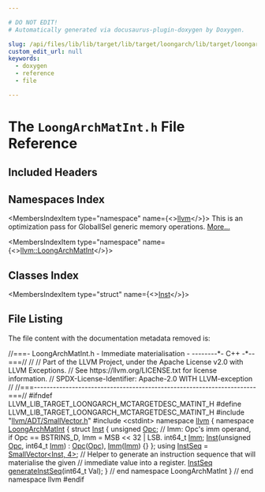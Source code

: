```yaml
---

# DO NOT EDIT!
# Automatically generated via docusaurus-plugin-doxygen by Doxygen.

slug: /api/files/lib/lib/target/lib/target/loongarch/lib/target/loongarch/mctargetdesc/loongarchmatint-h
custom_edit_url: null
keywords:
  - doxygen
  - reference
  - file

---
```





# The `LoongArchMatInt.h` File Reference

<DoxygenPage pluginConfig={pluginConfig}>



## Included Headers

<IncludesList>
<IncludesListItem
  filePath="llvm/ADT/SmallVector.h"
  permalink="/docs/api/files/include/include/llvm/include/llvm/adt/smallvector-h"
  isLocal="true" />
<IncludesListItem
  filePath="cstdint"
  permalink=""
  isLocal="false" />
</IncludesList>

## Namespaces Index

<MembersIndex>

<MembersIndexItem
  type="namespace"
  name={<><a href="/docs/api/namespaces/llvm">llvm</a></>}>
This is an optimization pass for GlobalISel generic memory operations. <a href="/docs/api/namespaces/llvm/#details">More...</a>
</MembersIndexItem>

<MembersIndexItem
  type="namespace"
  name={<><a href="/docs/api/namespaces/llvm/loongarchmatint">llvm::LoongArchMatInt</a></>}>
</MembersIndexItem>

</MembersIndex>

## Classes Index

<MembersIndex>

<MembersIndexItem
  type="struct"
  name={<><a href="/docs/api/structs/llvm/loongarchmatint/inst">Inst</a></>}>
</MembersIndexItem>

</MembersIndex>


## File Listing

The file content with the documentation metadata removed is:

<ProgramListing>

<Link id="l00001" /><CodeLine lineNumber="1"><span class="doxyHighlightComment">//===- LoongArchMatInt.h - Immediate materialisation -  --------&#42;- C++ -&#42;--===//</span></CodeLine>
<Link id="l00002" /><CodeLine lineNumber="2"><span class="doxyHighlightComment">//</span></CodeLine>
<Link id="l00003" /><CodeLine lineNumber="3"><span class="doxyHighlightComment">// Part of the LLVM Project, under the Apache License v2.0 with LLVM Exceptions.</span></CodeLine>
<Link id="l00004" /><CodeLine lineNumber="4"><span class="doxyHighlightComment">// See https://llvm.org/LICENSE.txt for license information.</span></CodeLine>
<Link id="l00005" /><CodeLine lineNumber="5"><span class="doxyHighlightComment">// SPDX-License-Identifier: Apache-2.0 WITH LLVM-exception</span></CodeLine>
<Link id="l00006" /><CodeLine lineNumber="6"><span class="doxyHighlightComment">//</span></CodeLine>
<Link id="l00007" /><CodeLine lineNumber="7"><span class="doxyHighlightComment">//===----------------------------------------------------------------------===//</span></CodeLine>
<Link id="l00008" /><CodeLine lineNumber="8"></CodeLine>
<Link id="l00009" /><CodeLine lineNumber="9"><span class="doxyHighlightPreprocessor">#ifndef LLVM&#95;LIB&#95;TARGET&#95;LOONGARCH&#95;MCTARGETDESC&#95;MATINT&#95;H</span></CodeLine>
<Link id="l00010" /><CodeLine lineNumber="10"><span class="doxyHighlightPreprocessor">#define LLVM&#95;LIB&#95;TARGET&#95;LOONGARCH&#95;MCTARGETDESC&#95;MATINT&#95;H</span></CodeLine>
<Link id="l00011" /><CodeLine lineNumber="11"></CodeLine>
<Link id="l00012" /><CodeLine lineNumber="12"><span class="doxyHighlightPreprocessor">#include &quot;<a href="/docs/api/files/include/include/llvm/include/llvm/adt/smallvector-h">llvm/ADT/SmallVector.h</a>&quot;</span></CodeLine>
<Link id="l00013" /><CodeLine lineNumber="13"><span class="doxyHighlightPreprocessor">#include &lt;cstdint&gt;</span></CodeLine>
<Link id="l00014" /><CodeLine lineNumber="14"></CodeLine>
<Link id="l00015" /><CodeLine lineNumber="15"><span class="doxyHighlightKeyword">namespace </span><span class="doxyHighlight"><a href="/docs/api/namespaces/llvm">llvm</a> &#123;</span></CodeLine>
<Link id="l00016" /><CodeLine lineNumber="16" lineLink="/docs/api/namespaces/llvm/loongarchmatint"><span class="doxyHighlightKeyword">namespace </span><span class="doxyHighlight"><a href="/docs/api/namespaces/llvm/loongarchmatint">LoongArchMatInt</a> &#123;</span></CodeLine>
<Link id="l00017" /><CodeLine lineNumber="17" lineLink="/docs/api/structs/llvm/loongarchmatint/inst"><span class="doxyHighlightKeyword">struct </span><span class="doxyHighlight"><a href="/docs/api/structs/llvm/loongarchmatint/inst/#aed6275dbec4ecbcb7e0a5bb8900691b6">Inst</a> &#123;</span></CodeLine>
<Link id="l00018" /><CodeLine lineNumber="18" lineLink="/docs/api/structs/llvm/loongarchmatint/inst/#a40f1a8f6570f017760f3b1f284d9f0bb"><span class="doxyHighlight">  </span><span class="doxyHighlightKeywordType">unsigned</span><span class="doxyHighlight"> <a href="/docs/api/structs/llvm/loongarchmatint/inst/#a40f1a8f6570f017760f3b1f284d9f0bb">Opc</a>;</span></CodeLine>
<Link id="l00019" /><CodeLine lineNumber="19"><span class="doxyHighlight">  </span><span class="doxyHighlightComment">// Imm: Opc&#39;s imm operand, if Opc == BSTRINS&#95;D, Imm = MSB &lt;&lt; 32 | LSB.</span></CodeLine>
<Link id="l00020" /><CodeLine lineNumber="20" lineLink="/docs/api/structs/llvm/loongarchmatint/inst/#a37b5b296667420f3c860edbe397f81b3"><span class="doxyHighlight">  int64&#95;t <a href="/docs/api/structs/llvm/loongarchmatint/inst/#a37b5b296667420f3c860edbe397f81b3">Imm</a>;</span></CodeLine>
<Link id="l00021" /><CodeLine lineNumber="21" lineLink="/docs/api/structs/llvm/loongarchmatint/inst/#aed6275dbec4ecbcb7e0a5bb8900691b6"><span class="doxyHighlight">  <a href="/docs/api/structs/llvm/loongarchmatint/inst/#aed6275dbec4ecbcb7e0a5bb8900691b6">Inst</a>(</span><span class="doxyHighlightKeywordType">unsigned</span><span class="doxyHighlight"> <a href="/docs/api/structs/llvm/loongarchmatint/inst/#a40f1a8f6570f017760f3b1f284d9f0bb">Opc</a>, int64&#95;t <a href="/docs/api/structs/llvm/loongarchmatint/inst/#a37b5b296667420f3c860edbe397f81b3">Imm</a>) : <a href="/docs/api/structs/llvm/loongarchmatint/inst/#a40f1a8f6570f017760f3b1f284d9f0bb">Opc</a>(<a href="/docs/api/structs/llvm/loongarchmatint/inst/#a40f1a8f6570f017760f3b1f284d9f0bb">Opc</a>), <a href="/docs/api/structs/llvm/loongarchmatint/inst/#a37b5b296667420f3c860edbe397f81b3">Imm</a>(<a href="/docs/api/structs/llvm/loongarchmatint/inst/#a37b5b296667420f3c860edbe397f81b3">Imm</a>) &#123;&#125;</span></CodeLine>
<Link id="l00022" /><CodeLine lineNumber="22"><span class="doxyHighlight">&#125;;</span></CodeLine>
<Link id="l00023" /><CodeLine lineNumber="23" lineLink="/docs/api/namespaces/llvm/loongarchmatint/#a5d1ad7690934cbfbe3af004c38d2ec97"><span class="doxyHighlightKeyword">using </span><span class="doxyHighlight"><a href="/docs/api/namespaces/llvm/loongarchmatint/#a5d1ad7690934cbfbe3af004c38d2ec97">InstSeq</a> = <a href="/docs/api/classes/llvm/smallvector">SmallVector&lt;Inst, 4&gt;</a>;</span></CodeLine>
<Link id="l00024" /><CodeLine lineNumber="24"></CodeLine>
<Link id="l00025" /><CodeLine lineNumber="25"><span class="doxyHighlightComment">// Helper to generate an instruction sequence that will materialise the given</span></CodeLine>
<Link id="l00026" /><CodeLine lineNumber="26"><span class="doxyHighlightComment">// immediate value into a register.</span></CodeLine>
<Link id="l00027" /><CodeLine lineNumber="27"><span class="doxyHighlight"><a href="/docs/api/namespaces/llvm/loongarchmatint/#a5d1ad7690934cbfbe3af004c38d2ec97">InstSeq</a> <a href="/docs/api/namespaces/llvm/loongarchmatint/#a1e8bf674882ab22f3fa510916fab18fe">generateInstSeq</a>(int64&#95;t Val);</span></CodeLine>
<Link id="l00028" /><CodeLine lineNumber="28"><span class="doxyHighlight">&#125; </span><span class="doxyHighlightComment">// end namespace LoongArchMatInt</span></CodeLine>
<Link id="l00029" /><CodeLine lineNumber="29"><span class="doxyHighlight">&#125; </span><span class="doxyHighlightComment">// end namespace llvm</span></CodeLine>
<Link id="l00030" /><CodeLine lineNumber="30"></CodeLine>
<Link id="l00031" /><CodeLine lineNumber="31"><span class="doxyHighlightPreprocessor">#endif</span></CodeLine>

</ProgramListing>


</DoxygenPage>
